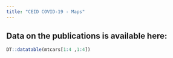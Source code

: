 ---
title: "CEID COVID-19 - Maps"
---



## Data on the publications is  available here: 

```{r,setup,echo=FALSE,include=TRUE}
DT::datatable(mtcars[1:4 ,1:4])
```
<!--knitr::kable(mtcars[1:4, 1:4],'simple')-->
<!--DT::datatable((readr::read_csv("publications.csv"))[1:4, 1:3])-->
